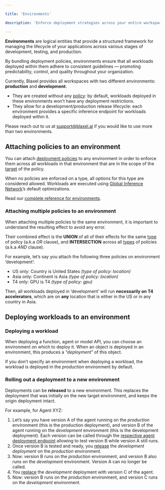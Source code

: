 ```yaml
---

title: 'Environments'

description: 'Enforce deployment strategies across your entire workspace.'

---
```


**Environments** are logical entities that provide a structured framework for managing the lifecycle of your applications across various stages of development, testing, and production.

By bundling deployment policies, environments ensure that all workloads deployed within them adhere to consistent guidelines — promoting predictability, control, and quality throughout your organization.

Currently, Blaxel provides all workspaces with two different environments: **production** and **development**. 

- They are created without any [policy](Policies): by default, workloads deployed in these environments won’t have any deployment restrictions.
- They allow for a development/production release lifecycle: each environment provides a specific inference endpoint for workloads deployed within it.

<Info>Please reach out to us at [support@blaxel.ai](mailto:support@blaxel.ai) if you would like to use more than two environments.</Info>

## **Attaching policies to an environment**

You can attach [deployment policies](Policies%2013847e47b1ea817daa5bcd58129a9bdb) to any environment in order to enforce them across all workloads in that environment that are in the scope of the [target](Policies) of the policy.

When no policies are enforced on a type, all options for this type are considered allowed. Workloads are executed using [Global Inference Network](../Models/Global-Inference-Network)’s default optimizations.

Read our [complete reference for environments](https://docs.blaxel.ai/api-reference/environments/create-or-update-environment).

### Attaching multiple policies to an environment

When attaching multiple policies to the same environment, it is important to understand the resulting effect to avoid any error.

Their combined effect is the **UNION** of all of their effects for the same [type](Policies%2013847e47b1ea817daa5bcd58129a9bdb) of policy (a.k.a *OR* clause), and **INTERSECTION** across all [types](Policies) of policies (a.k.a *AND* clause).

For example, let’s say you attach the following three policies on environment ‘development’:

- US only: Country is United States *(type of policy: location)*
- Asia only: Continent is Asia *(type of policy: location)*
- T4 only: GPU is T4 *(type of policy: gpu)*

Then, all workloads deployed in ‘development’ will run **necessarily on T4 accelerators**, which are on **any** location that is either in the US or in any country in Asia. 

## **Deploying workloads to an environment**

### Deploying a workload

When deploying a function, agent or model API, you can choose an environment on which to deploy it. When an object is deployed in an environment, this produces a “*deployment*” of this object.

If you don’t specify an environment when deploying a workload, the workload is deployed in the *production* environment by default.

### Rolling out a deployment to a new environment

Deployments can be **released** to a new environment. This replaces the deployment that was initially on the new target environment, and keeps the origin deployment intact.

For example, for Agent XYZ:

1. Let’s say you have version A of the agent running on the *production* environment (this is the  production deployment), and version B of the agent running on the *development* environment (this is the development deployment). Each version can be called through the [respective agent deployment endpoint](../Agents/Query-agents) allowing to test version B while version A still runs.
2. Once version B is tested and ready, you [release](../Models/Model-deployment) the *development deployment* on the *production* environment.
3. Now: version B runs on the *production* environment, and version B also runs on the *development* environment. Version A can no longer be called.
4. You [replace](../Models/Model-deployment) the *development* deployment with version C of the agent. 
5. Now: version B runs on the *production* environment, and version C runs on the *development* environment.